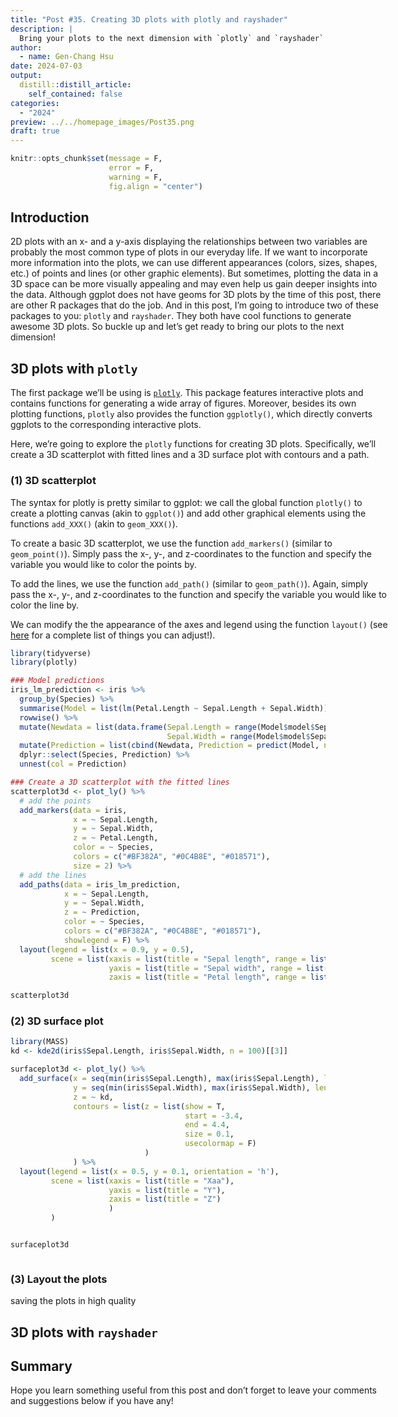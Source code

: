 ```yaml
---
title: "Post #35. Creating 3D plots with plotly and rayshader"
description: |
  Bring your plots to the next dimension with `plotly` and `rayshader`!
author:
  - name: Gen-Chang Hsu
date: 2024-07-03
output:
  distill::distill_article:
    self_contained: false
categories:
  - "2024"
preview: ../../homepage_images/Post35.png
draft: true
---
```


<!-- Webpage style -->

<style>
d-article a {
  color: #2780e3 !important;
  border-bottom: none !important;
}

d-article a:hover {
  color: #2780e3 !important;
  border-bottom: 2px solid !important;
}

d-byline {
  margin-left: -10% !important;
}

d-title {
  margin-left: -10%;
}

d-title h1{
  font-size: 45px;
  width: 130%;
}

d-article {
  margin-left: -10%;
}

p {
  width: 120%;
}

d-article h2 {
  width: 120%;
}

d-article h3 {
  width: 120%;
  font-size: 28px;
}

div.article-footer{
  width: 120%;
}

d-article div.sourceCode { 
  width: 120% !important;
}

d-article pre { 
  width: 120% !important;
}

div.l-body {
  width: 120% !important;
}

d-article table thead tr {
  height: 60px !important;
  width: 210px !important;
}

d-article table thead th {
  height: 60px !important;
  font-size: 22px !important;
  width: 210px !important;
}

d-article table tbody tr td {
  font-size: 21px !important;
  height: 60px !important;
  text-align: center !important;
  width: 210px !important;
}

div.l-body img {
    margin-right: 20% !important;
}

</style>

<head>
  <base target="_blank">
</head>

```r
knitr::opts_chunk$set(message = F, 
                      error = F, 
                      warning = F,
                      fig.align = "center")

```

<!-- Start of the article -->

## Introduction

2D plots with an x- and a y-axis displaying the relationships between two variables are probably the most common type of plots in our everyday life. If we want to incorporate more information into the plots, we can use different appearances (colors, sizes, shapes, etc.) of points and lines (or other graphic elements). But sometimes, plotting the data in a 3D space can be more visually appealing and may even help us gain deeper insights into the data. Although ggplot does not have geoms for 3D plots by the time of this post, there are other R packages that do the job. And in this post, I'm going to introduce two of these packages to you: `plotly` and `rayshader`. They both have cool functions to generate awesome 3D plots. So buckle up and let's get ready to bring our plots to the next dimension!


## 3D plots with `plotly`

The first package we'll be using is [`plotly`](https://plotly.com/r/). This package features interactive plots and contains functions for generating a wide array of figures. Moreover, besides its own plotting functions, `plotly` also provides the function `ggplotly()`, which directly converts ggplots to the corresponding interactive plots. 

Here, we're going to explore the `plotly` functions for creating 3D plots. Specifically, we'll create a 3D scatterplot with fitted lines and a 3D surface plot with contours and a path.

### (1) 3D scatterplot

The syntax for plotly is pretty similar to ggplot: we call the global function `plotly()` to create a plotting canvas (akin to `ggplot()`) and add other graphical elements using the functions `add_XXX()` (akin to `geom_XXX()`).

To create a basic 3D scatterplot, we use the function `add_markers()` (similar to `geom_point()`). Simply pass the x-, y-, and z-coordinates to the function and specify the variable you would like to color the points by.

To add the lines, we use the function `add_path()` (similar to `geom_path()`). Again, simply pass the x-, y-, and z-coordinates to the function and specify the variable you would like to color the line by.

We can modify the the appearance of the axes and legend using the function `layout()` (see [here](https://plotly.com/r/reference/layout/) for a complete list of things you can adjust!).


```r
library(tidyverse)
library(plotly)

### Model predictions
iris_lm_prediction <- iris %>% 
  group_by(Species) %>% 
  summarise(Model = list(lm(Petal.Length ~ Sepal.Length + Sepal.Width))) %>% 
  rowwise() %>% 
  mutate(Newdata = list(data.frame(Sepal.Length = range(Model$model$Sepal.Length),
                                   Sepal.Width = range(Model$model$Sepal.Width)))) %>% 
  mutate(Prediction = list(cbind(Newdata, Prediction = predict(Model, newdata = Newdata)))) %>% 
  dplyr::select(Species, Prediction) %>% 
  unnest(col = Prediction)

### Create a 3D scatterplot with the fitted lines
scatterplot3d <- plot_ly() %>% 
  # add the points
  add_markers(data = iris, 
              x = ~ Sepal.Length, 
              y = ~ Sepal.Width, 
              z = ~ Petal.Length, 
              color = ~ Species, 
              colors = c("#BF382A", "#0C4B8E", "#018571"),
              size = 2) %>% 
  # add the lines
  add_paths(data = iris_lm_prediction,
            x = ~ Sepal.Length, 
            y = ~ Sepal.Width, 
            z = ~ Prediction,
            color = ~ Species,
            colors = c("#BF382A", "#0C4B8E", "#018571"),
            showlegend = F) %>% 
  layout(legend = list(x = 0.9, y = 0.5),
         scene = list(xaxis = list(title = "Sepal length", range = list(4, 8)),
                      yaxis = list(title = "Sepal width", range = list(1, 5)),
                      zaxis = list(title = "Petal length", range = list(1, 7))))

scatterplot3d

```


### (2) 3D surface plot



```r
library(MASS)
kd <- kde2d(iris$Sepal.Length, iris$Sepal.Width, n = 100)[[3]]

surfaceplot3d <- plot_ly() %>%
  add_surface(x = seq(min(iris$Sepal.Length), max(iris$Sepal.Length), length.out = 100),
              y = seq(min(iris$Sepal.Width), max(iris$Sepal.Width), length.out = 100),
              z = ~ kd,
              contours = list(z = list(show = T,
                                       start = -3.4, 
                                       end = 4.4, 
                                       size = 0.1,
                                       usecolormap = F)
                              )
              ) %>% 
  layout(legend = list(x = 0.5, y = 0.1, orientation = 'h'),
         scene = list(xaxis = list(title = "Xaa"),
                      yaxis = list(title = "Y"),
                      zaxis = list(title = "Z")
                      )
         )


surfaceplot3d



```




### (3) Layout the plots

saving the plots in high quality





## 3D plots with `rayshader`







## Summary






Hope you learn something useful from this post and don't forget to leave your comments and suggestions below if you have any!






